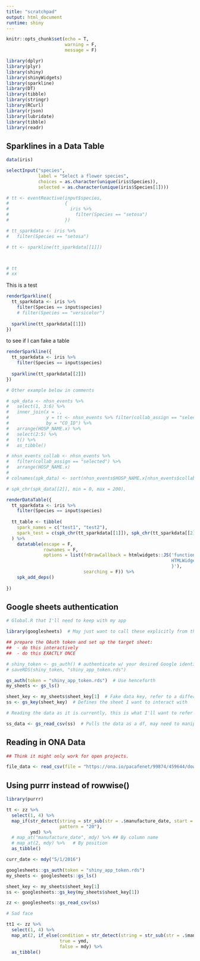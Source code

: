 ```yaml
---
title: "scratchpad"
output: html_document
runtime: shiny
---
```


```r
knitr::opts_chunk$set(echo = T,
                      warning = F,
                      message = F)

library(dplyr)
library(plyr)
library(shiny)
library(shinyWidgets)
library(sparkline)
library(DT)
library(tibble)
library(stringr)
library(RCurl)
library(rjson)
library(lubridate)
library(tibble)
library(readr)

```

## Sparklines in a Data Table

```r
data(iris)
```

```r

selectInput("species",
            label = "Select a flower species",
            choices = as.character(unique(iris$Species)),
            selected = as.character(unique(iris$Species[1])))

```


```r

# tt <- eventReactive(input$species,
#                     {
#                       iris %>% 
#                         filter(Species == "setosa")
#                     })

# tt_sparkdata <- iris %>% 
#   filter(Species == "setosa")

# tt <- sparkline(tt_sparkdata[[1]])



# tt
# xx

```

This is a test

```r

renderSparkline({
  tt_sparkdata <- iris %>%
    filter(Species == input$species)
    # filter(Species == "versicolor")
  
  sparkline(tt_sparkdata[[1]])
})

```

to see if I can fake a table

```r

renderSparkline({
  tt_sparkdata <- iris %>%
    filter(Species == input$species)
  
  sparkline(tt_sparkdata[[2]])
})

```

```r
# Other example below in comments

# spk_data <- nhsn_events %>% 
#   select(1, 3:6) %>% 
#   inner_join(x = ., 
#              y = tt <- nhsn_events %>% filter(collab_assign == "selected"), 
#              by = "CO_ID") %>% 
#   arrange(HOSP_NAME.x) %>% 
#   select(2:5) %>% 
#   t() %>% 
#   as_tibble()

# nhsn_events_collab <- nhsn_events %>% 
#   filter(collab_assign == "selected") %>% 
#   arrange(HOSP_NAME.x)
# 
# colnames(spk_data) <- sort(nhsn_events$HOSP_NAME.x[nhsn_events$collab_assign == "selected"])

# spk_chr(spk_data[[2]], min = 0, max = 200),

renderDataTable({
  tt_sparkdata <- iris %>%
    filter(Species == input$species)
  
  tt_table <- tibble(
    spark_names = c("test1", "test2"),
    spark_test = c(spk_chr(tt_sparkdata[[1]]), spk_chr(tt_sparkdata[[2]]))
  ) %>% 
    datatable(escape = F,
              rownames = F,
              options = list(fnDrawCallback = htmlwidgets::JS('function(){
                                                              HTMLWidgets.staticRender();
                                                              }'),
                             searching = F)) %>% 
    spk_add_deps()
  
})
```

## Google sheets authentication

```r

# Global.R that I'll need to keep with my app

library(googlesheets)  # May just want to call these explicitly from the package

## prepare the OAuth token and set up the target sheet:
##  - do this interactively
##  - do this EXACTLY ONCE

# shiny_token <- gs_auth() # authenticate w/ your desired Google identity here
# saveRDS(shiny_token, "shiny_app_token.rds")

gs_auth(token = "shiny_app_token.rds")  # Use henceforth
my_sheets <- gs_ls()

sheet_key <- my_sheets$sheet_key[1]  # Fake data key, refer to a different key for other data
ss <- gs_key(sheet_key)  # Defines the sheet I want to interact with

# Reading the data as it is currently, this is what I'll want to refer to in the server function

ss_data <- gs_read_csv(ss)  # Pulls the data as a df, may need to manipulate the data types, but can worry about that later
```

## Reading in ONA Data

```r

## Think it might only work for open projects. 

file_data <- read_csv(file = "https://ona.io/pacafenet/99874/459644/download.csv?data-type=dataset")  ## Enter new equipment form 

```

## Using purrr instead of rowwise()

```r
library(purrr)

tt <- zz %>% 
  select(1, 4) %>% 
  map_if(str_detect(string = str_sub(str = .$manufacture_date, start = 1, end = 2), 
                    pattern = "20"), 
         ymd) %>%
  # map_at("manufacture_date", mdy) %>% ## By column name
  # map_at(2, mdy) %>%   # By position
  as_tibble()

curr_date <- mdy("5/1/2016")

googlesheets::gs_auth(token = "shiny_app_token.rds")
my_sheets <- googlesheets::gs_ls()

sheet_key <- my_sheets$sheet_key[1]
ss <- googlesheets::gs_key(my_sheets$sheet_key[1])

zz <- googlesheets::gs_read_csv(ss)

# Sad face

tt1 <- zz %>% 
  select(1, 4) %>% 
  map_at(2, if_else(condition = str_detect(string = str_sub(str = .$manufacture_date, start = 1, end = 2), pattern = "20"),
                    true = ymd,
                    false = mdy) %>% 
  as_tibble()

```





